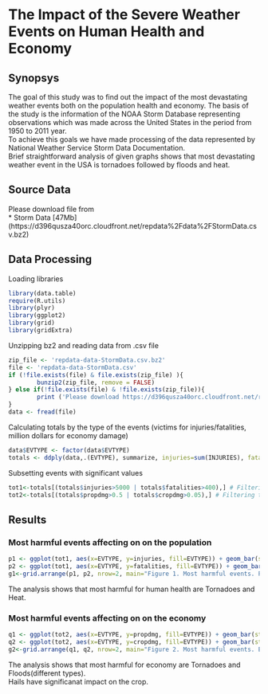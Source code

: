 The Impact of the Severe Weather Events on Human Health and Economy
======================
## Synopsys

The goal of this study was to find out the impact of the most devastating weather events both on the population health and economy. The basis of the study is the information of the NOAA Storm Database representing observations which was made across the United States in the period from 1950 to 2011 year.  
To achieve this goals we have made processing of the data represented by National Weather Service Storm Data Documentation.    
Brief straightforward analysis of given graphs shows that most devastating weather event in the USA is tornadoes followed by floods and heat.  


## Source Data 

Please download file from  
* Storm Data [47Mb] (https://d396qusza40orc.cloudfront.net/repdata%2Fdata%2FStormData.csv.bz2)

## Data Processing
Loading libraries
```r
library(data.table)
require(R.utils)
library(plyr)
library(ggplot2)
library(grid)
library(gridExtra)
```
Unzipping bz2 and reading data from .csv file
```r
zip_file <- 'repdata-data-StormData.csv.bz2'
file <- 'repdata-data-StormData.csv'
if (!file.exists(file) & file.exists(zip_file) ){
        bunzip2(zip_file, remove = FALSE)
} else if(!file.exists(file) & !file.exists(zip_file)){
        print ('Please download https://d396qusza40orc.cloudfront.net/repdata%2Fdata%2FStormData.csv.bz2 file to source directory')
}
data <- fread(file)
```
Calculating totals by the type of the events (victims for injuries/fatalities, million dollars for economy damage)
```r
data$EVTYPE <- factor(data$EVTYPE)
totals <- ddply(data,.(EVTYPE), summarize, injuries=sum(INJURIES), fatalities=sum(FATALITIES), propdmg=sum(PROPDMG)/1000000, cropdmg=sum(CROPDMG)/1000000)
```
Subsetting events with significant values
```r
tot1<-totals[(totals$injuries>5000 | totals$fatalities>400),] # Filtering the most harmful events
tot2<-totals[(totals$propdmg>0.5 | totals$cropdmg>0.05),] # Filtering the most devastating events
```

## Results
### Most harmful events affecting on on the population
```r
p1 <- ggplot(tot1, aes(x=EVTYPE, y=injuries, fill=EVTYPE)) + geom_bar(stat="identity") + theme(axis.ticks = element_blank(), axis.text.x = element_blank(), axis.title.x = element_text(size=11), axis.title.y = element_text(size=11)) + xlab('Event Type')
p2 <- ggplot(tot1, aes(x=EVTYPE, y=fatalities, fill=EVTYPE)) + geom_bar(stat="identity") + theme(axis.ticks = element_blank(), axis.text.x = element_blank(), axis.title.x = element_text(size=11), axis.title.y = element_text(size=11)) + xlab('Event Type')
g1<-grid.arrange(p1, p2, nrow=2, main="Figure 1. Most harmful events. Population")
```
  
The analysis shows that most harmful for human health are Tornadoes and Heat. 

### Most harmful events affecting on on the economy 
```r
q1 <- ggplot(tot2, aes(x=EVTYPE, y=propdmg, fill=EVTYPE)) + geom_bar(stat="identity") + theme(axis.ticks = element_blank(), axis.text.x = element_blank(), axis.title.x = element_text(size=11), axis.title.y = element_text(size=11)) + xlab('Event Type') + ylab('Property Damage, Mil USD')
q2 <- ggplot(tot2, aes(x=EVTYPE, y=cropdmg, fill=EVTYPE)) + geom_bar(stat="identity") + theme(axis.ticks = element_blank(), axis.text.x = element_blank(), axis.title.x = element_text(size=11), axis.title.y = element_text(size=11)) + xlab('Event Type') + ylab('Crop Damage, Mil USD')
g2<-grid.arrange(q1, q2, nrow=2, main="Figure 2. Most harmful events. Economy")
```
  
The analysis shows that most harmful for economy are Tornadoes and Floods(different types).   
Hails have significanat impact on the crop.
